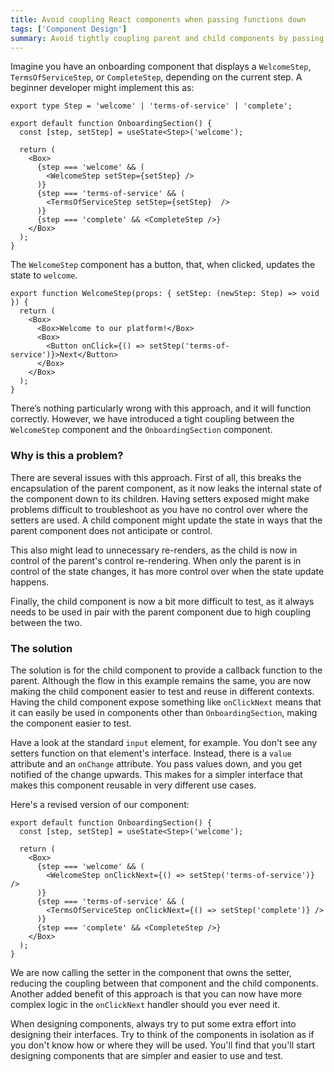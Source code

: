 ```yaml
---
title: Avoid coupling React components when passing functions down
tags: ['Component Design']
summary: Avoid tightly coupling parent and child components by passing callback functions down to child components instead of setters, creating more reusable and testable components.
---
```


Imagine you have an onboarding component that displays a `WelcomeStep`, `TermsOfServiceStep`, or `CompleteStep`, depending on the current step. A beginner developer might implement this as:

```tsx
export type Step = 'welcome' | 'terms-of-service' | 'complete';

export default function OnboardingSection() {
  const [step, setStep] = useState<Step>('welcome');

  return (
    <Box>
      {step === 'welcome' && (
        <WelcomeStep setStep={setStep} />
      )}
      {step === 'terms-of-service' && (
        <TermsOfServiceStep setStep={setStep}  />
      )}
      {step === 'complete' && <CompleteStep />}
    </Box>
  );
}
```

The `WelcomeStep` component has a button, that, when clicked, updates the state to `welcome`.

```tsx
export function WelcomeStep(props: { setStep: (newStep: Step) => void }) {
  return (
    <Box>
      <Box>Welcome to our platform!</Box>
      <Box>
        <Button onClick={() => setStep('terms-of-service')}>Next</Button>
      </Box>
    </Box>
  );
}
```

There’s nothing particularly wrong with this approach, and it will function correctly. However, we have introduced a tight coupling between the `WelcomeStep` component and the `OnboardingSection` component.

### Why is this a problem?

There are several issues with this approach. First of all, this breaks the encapsulation of the parent component, as it now leaks the internal state of the component down to its children. Having setters exposed might make problems difficult to troubleshoot as you have no control over where the setters are used. A child component might update the state in ways that the parent component does not anticipate or control.

This also might lead to unnecessary re-renders, as the child is now in control of the parent's control re-rendering. When only the parent is in control of the state changes, it has more control over when the state update happens.

Finally, the child component is now a bit more difficult to test, as it always needs to be used in pair with the parent component due to high coupling between the two.

### The solution

The solution is for the child component to provide a callback function to the parent. Although the flow in this example remains the same, you are now making the child component easier to test and reuse in different contexts. Having the child component expose something like `onClickNext` means that it can easily be used in components other than `OnboardingSection`, making the component easier to test.

Have a look at the standard `input` element, for example. You don't see any setters function on that element's interface. Instead, there is a `value` attribute and an `onChange` attribute. You pass values down, and you get notified of the change upwards. This makes for a simpler interface that makes this component reusable in very different use cases.

Here's a revised version of our component:

```tsx
export default function OnboardingSection() {
  const [step, setStep] = useState<Step>('welcome');

  return (
    <Box>
      {step === 'welcome' && (
        <WelcomeStep onClickNext={() => setStep('terms-of-service')} />
      )}
      {step === 'terms-of-service' && (
        <TermsOfServiceStep onClickNext={() => setStep('complete')} />
      )}
      {step === 'complete' && <CompleteStep />}
    </Box>
  );
}
```

We are now calling the setter in the component that owns the setter, reducing the coupling between that component and the child components. Another added benefit of this approach is that you can now have more complex logic in the `onClickNext` handler should you ever need it.

When designing components, always try to put some extra effort into designing their interfaces. Try to think of the components in isolation as if you don't know how or where they will be used. You'll find that you'll start designing components that are simpler and easier to use and test.